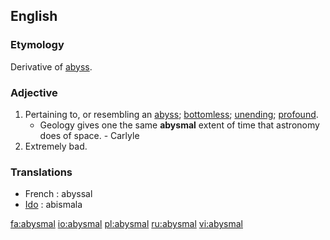 ==English==
===Etymology===
Derivative of [[abyss]].

===Adjective===
{{en-adj-more}}
# Pertaining to, or resembling an [[abyss]]; [[bottomless]]; [[unending]]; [[profound]].
#* Geology gives one the same '''abysmal''' extent of time that astronomy does of space. - Carlyle
# Extremely bad.

===Translations===
* French : abyssal
* [[Ido]] : abismala

[[fa:abysmal]]
[[io:abysmal]]
[[pl:abysmal]]
[[ru:abysmal]]
[[vi:abysmal]]